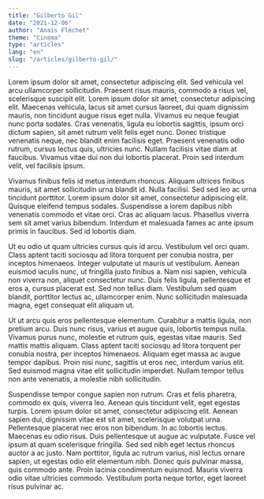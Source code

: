 ```yaml
---
title: "Gilberto Gil"
date: "2021-12-06"
author: "Anaïs Fléchet"
theme: "Cinéma"
type: "articles"
lang: "en"
slug: "/articles/gilberto-gil/"
---
```


Lorem ipsum dolor sit amet, consectetur adipiscing elit. Sed vehicula vel arcu ullamcorper sollicitudin. Praesent risus mauris, commodo a risus vel, scelerisque suscipit elit. Lorem ipsum dolor sit amet, consectetur adipiscing elit. Maecenas vehicula, lacus sit amet cursus laoreet, dui quam dignissim mauris, non tincidunt augue risus eget nulla. Vivamus eu neque feugiat nunc porta sodales. Cras venenatis, ligula eu lobortis sagittis, ipsum orci dictum sapien, sit amet rutrum velit felis eget nunc. Donec tristique venenatis neque, nec blandit enim facilisis eget. Praesent venenatis odio rutrum, cursus lectus quis, ultricies nunc. Nullam facilisis vitae diam at faucibus. Vivamus vitae dui non dui lobortis placerat. Proin sed interdum velit, vel facilisis ipsum.

Vivamus finibus felis id metus interdum rhoncus. Aliquam ultrices finibus mauris, sit amet sollicitudin urna blandit id. Nulla facilisi. Sed sed leo ac urna tincidunt porttitor. Lorem ipsum dolor sit amet, consectetur adipiscing elit. Quisque eleifend tempus sodales. Suspendisse a lorem dapibus nibh venenatis commodo et vitae orci. Cras ac aliquam lacus. Phasellus viverra sem sit amet varius bibendum. Interdum et malesuada fames ac ante ipsum primis in faucibus. Sed id lobortis diam.

Ut eu odio ut quam ultricies cursus quis id arcu. Vestibulum vel orci quam. Class aptent taciti sociosqu ad litora torquent per conubia nostra, per inceptos himenaeos. Integer vulputate ut mauris ut vestibulum. Aenean euismod iaculis nunc, ut fringilla justo finibus a. Nam nisi sapien, vehicula non viverra non, aliquet consectetur nunc. Duis felis ligula, pellentesque et eros a, cursus placerat est. Sed non tellus diam. Vestibulum sed quam blandit, porttitor lectus ac, ullamcorper enim. Nunc sollicitudin malesuada magna, eget consequat elit aliquam ut.

Ut ut arcu quis eros pellentesque elementum. Curabitur a mattis ligula, non pretium arcu. Duis nunc risus, varius et augue quis, lobortis tempus nulla. Vivamus purus nunc, molestie et rutrum quis, egestas vitae mauris. Sed mattis mattis aliquam. Class aptent taciti sociosqu ad litora torquent per conubia nostra, per inceptos himenaeos. Aliquam eget massa ac augue tempor dapibus. Proin nisi nunc, sagittis ut eros nec, interdum varius elit. Sed euismod magna vitae elit sollicitudin imperdiet. Nullam tempor tellus non ante venenatis, a molestie nibh sollicitudin.

Suspendisse tempor congue sapien non rutrum. Cras et felis pharetra, commodo ex quis, viverra leo. Aenean quis tincidunt velit, eget egestas turpis. Lorem ipsum dolor sit amet, consectetur adipiscing elit. Aenean sapien dui, dignissim vitae est sit amet, scelerisque volutpat urna. Pellentesque placerat nec eros non bibendum. In ac lobortis lectus. Maecenas eu odio risus. Duis pellentesque ut augue ac vulputate. Fusce vel ipsum at quam scelerisque fringilla. Sed sed nibh eget lectus rhoncus auctor a ac justo. Nam porttitor, ligula ac rutrum varius, nisl lectus ornare sapien, ut egestas odio elit elementum nibh. Donec quis pulvinar massa, quis commodo ante. Proin lacinia condimentum euismod. Mauris viverra odio vitae ultricies commodo. Vestibulum porta neque tortor, eget laoreet risus pulvinar ac.
